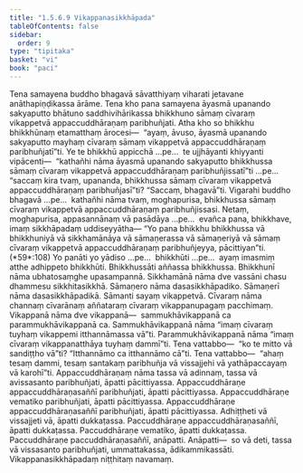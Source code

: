 ```yaml
---
title: "1.5.6.9 Vikappanasikkhāpada"
tableOfContents: false
sidebar:
  order: 9
type: "tipitaka"
basket: "vi"
book: "paci"
---
```



<DynamicBreadcrumb />

<Division number="372" book="paci" e="ch" v="2" p="159">

<Paragraph number="1133" book="paci">
Tena samayena buddho bhagavā sāvatthiyaṃ viharati jetavane anāthapiṇḍikassa ārāme. Tena kho pana samayena āyasmā upanando sakyaputto bhātuno saddhivihārikassa bhikkhuno sāmaṃ cīvaraṃ vikappetvā appaccuddhāraṇaṃ paribhuñjati. Atha kho so bhikkhu bhikkhūnaṃ etamatthaṃ ārocesi—  “ayaṃ, āvuso, āyasmā upanando sakyaputto mayhaṃ cīvaraṃ sāmaṃ vikappetvā appaccuddhāraṇaṃ paribhuñjatī”ti.
</Paragraph>

<Paragraph number="1134" book="paci">
Ye te bhikkhū appicchā …pe…  te ujjhāyanti khiyyanti vipācenti—  “kathañhi nāma āyasmā upanando sakyaputto bhikkhussa sāmaṃ cīvaraṃ vikappetvā appaccuddhāraṇaṃ paribhuñjissatī”ti …pe…  “saccaṃ kira tvaṃ, upananda, bhikkhussa sāmaṃ cīvaraṃ vikappetvā appaccuddhāraṇaṃ paribhuñjasī”ti? “Saccaṃ, bhagavā”ti. Vigarahi buddho bhagavā …pe…  kathañhi nāma tvaṃ, moghapurisa, bhikkhussa sāmaṃ cīvaraṃ vikappetvā appaccuddhāraṇaṃ paribhuñjissasi. Netaṃ, moghapurisa, appasannānaṃ vā pasādāya …pe…  evañca pana, bhikkhave, imaṃ sikkhāpadaṃ uddiseyyātha—
</Paragraph>

</Division>
<Division number="373" book="paci" e="ch" v="2" p="160">

<Paragraph number="1135" book="paci">
<Emphasis>“Yo pana bhikkhu bhikkhussa vā bhikkhuniyā vā sikkhamānāya vā sāmaṇerassa vā sāmaṇeriyā vā sāmaṃ cīvaraṃ vikappetvā appaccuddhāraṇaṃ paribhuñjeyya, pācittiyan”</Emphasis>ti. (*59*:<Emphasis>108</Emphasis>)
</Paragraph>

</Division>
<Division number="374" book="paci" e="ch" v="2" p="160">

<Paragraph number="1136" book="paci">
<Emphasis>Yo panā</Emphasis>ti yo yādiso …pe…  <Emphasis>bhikkhū</Emphasis>ti …pe…  ayaṃ imasmiṃ atthe adhippeto bhikkhūti.
</Paragraph>

<Paragraph number="1137" book="paci">
<Emphasis>Bhikkhussā</Emphasis>ti aññassa bhikkhussa.
</Paragraph>

<Paragraph number="1138" book="paci">
<Emphasis>Bhikkhunī</Emphasis> nāma ubhatosaṃghe upasampannā.
</Paragraph>

<Paragraph number="1139" book="paci">
<Emphasis>Sikkhamānā</Emphasis> nāma dve vassāni chasu dhammesu sikkhitasikkhā.
</Paragraph>

<Paragraph number="1140" book="paci">
<Emphasis>Sāmaṇero</Emphasis> nāma dasasikkhāpadiko.
</Paragraph>

<Paragraph number="1141" book="paci">
<Emphasis>Sāmaṇerī</Emphasis> nāma dasasikkhāpadikā.
</Paragraph>

<Paragraph number="1142" book="paci">
<Emphasis>Sāman</Emphasis>ti sayaṃ vikappetvā.
</Paragraph>

<Paragraph number="1143" book="paci">
<Emphasis>Cīvaraṃ</Emphasis> nāma channaṃ cīvarānaṃ aññataraṃ cīvaraṃ vikappanupagaṃ pacchimaṃ.
</Paragraph>

<Paragraph number="1144" book="paci">
<Emphasis>Vikappanā</Emphasis> nāma dve vikappanā—  sammukhāvikappanā ca parammukhāvikappanā ca.
</Paragraph>

<Paragraph number="1145" book="paci">
<Emphasis>Sammukhāvikappanā</Emphasis> nāma “imaṃ cīvaraṃ tuyhaṃ vikappemi itthannāmassa vā”ti.
</Paragraph>

<Paragraph number="1146" book="paci">
<Emphasis>Parammukhāvikappanā</Emphasis> nāma “imaṃ cīvaraṃ vikappanatthāya tuyhaṃ dammī”ti. Tena vattabbo—  “ko te mitto vā sandiṭṭho vā”ti? “Itthannāmo ca itthannāmo cā”ti. Tena vattabbo—  “ahaṃ tesaṃ dammi, tesaṃ santakaṃ paribhuñja vā vissajjehi vā yathāpaccayaṃ vā karohī”ti.
</Paragraph>

<Paragraph number="1147" book="paci">
<Emphasis>Appaccuddhāraṇaṃ</Emphasis> nāma tassa vā adinnaṃ, tassa vā avissasanto paribhuñjati, āpatti pācittiyassa.
</Paragraph>

</Division>
<Division number="375" book="paci" e="ch" v="2" p="161">

<Paragraph number="1148" book="paci">
Appaccuddhāraṇe appaccuddhāraṇasaññī paribhuñjati, āpatti pācittiyassa. Appaccuddhāraṇe vematiko paribhuñjati, āpatti pācittiyassa. Appaccuddhāraṇe appaccuddhāraṇasaññī paribhuñjati, āpatti pācittiyassa.
</Paragraph>

<Paragraph number="1149" book="paci">
Adhiṭṭheti vā vissajjeti vā, āpatti dukkaṭassa. Paccuddhāraṇe appaccuddhāraṇasaññī, āpatti dukkaṭassa. Paccuddhāraṇe vematiko, āpatti dukkaṭassa. Paccuddhāraṇe paccuddhāraṇasaññī, anāpatti.
</Paragraph>

</Division>
<Division number="376" book="paci" e="ch" v="2" p="161">

<Paragraph number="1150" book="paci">
Anāpatti—  so vā deti, tassa vā vissasanto paribhuñjati, ummattakassa, ādikammikassāti.

</Paragraph>
</Division>

<Paragraph number="1151" type="center" book="paci">
Vikappanasikkhāpadaṃ niṭṭhitaṃ navamaṃ.
</Paragraph>